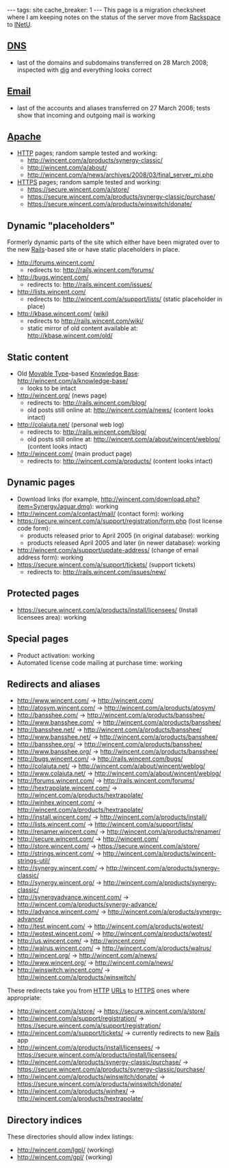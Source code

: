 ---
tags: site
cache_breaker: 1
---
This page is a migration checksheet where I am keeping notes on the status of the server move from [[Rackspace]] to [[INetU]].

== [[DNS]] ==

* last of the domains and subdomains transferred on 28 March 2008; inspected with [[dig]] and everything looks correct

== [[Email]] ==

* last of the accounts and aliases transferred on 27 March 2008; tests show that incoming and outgoing mail is working

== [[Apache]] ==

* [[HTTP]] pages; random sample tested and working:
** http://wincent.com/a/products/synergy-classic/
** http://wincent.com/a/about/
** http://wincent.com/a/news/archives/2008/03/final_server_mi.php
* [[HTTPS]] pages; random sample tested and working:
** https://secure.wincent.com/a/store/
** https://secure.wincent.com/a/products/synergy-classic/purchase/
** https://secure.wincent.com/a/products/winswitch/donate/

== Dynamic "placeholders" ==

Formerly dynamic parts of the site which either have been migrated over to the new [[Rails]]-based site or have static placeholders in place.

* http://forums.wincent.com/
** redirects to: http://rails.wincent.com/forums/
* http://bugs.wincent.com/
** redirects to: http://rails.wincent.com/issues/
* http://lists.wincent.com/
** redirects to: http://wincent.com/a/support/lists/ (static placeholder in place)
* http://kbase.wincent.com/ ([[wiki]])
** redirects to http://rails.wincent.com/wiki/
** static mirror of old content available at: http://kbase.wincent.com/old/

== Static content ==

* Old [[Movable Type]]-based [[Knowledge Base]]: http://wincent.com/a/knowledge-base/
** looks to be intact
* http://wincent.org/ (news page)
** redirects to: http://rails.wincent.com/blog/
** old posts still online at: http://wincent.com/a/news/ (content looks intact)
* http://colaiuta.net/ (personal web log)
** redirects to: http://rails.wincent.com/blog/
** old posts still online at: http://wincent.com/a/about/wincent/weblog/ (content looks intact)
* http://wincent.com/ (main product page)
** redirects to: http://wincent.com/a/products/ (content looks intact)

== Dynamic pages ==

* Download links (for example, http://wincent.com/download.php?item=SynergyJaguar.dmg): working
* http://wincent.com/a/contact/mail/ (contact form): working
* https://secure.wincent.com/a/support/registration/form.php (lost license code form):
** products released prior to April 2005 (in original database): working
** products released April 2005 and later (in newer database): working
* http://wincent.com/a/support/update-address/ (change of email address form): working
* https://secure.wincent.com/a/support/tickets/ (support tickets)
** redirects to: http://rails.wincent.com/issues/new/

== Protected pages ==

* https://secure.wincent.com/a/products/install/licensees/ (Install licensees area): working

== Special pages ==

* Product activation: working
* Automated license code mailing at purchase time: working

== Redirects and aliases ==

* http://www.wincent.com/ -> http://wincent.com/
* http://atosym.wincent.com/ -> http://wincent.com/a/products/atosym/
* http://bansshee.com/ -> http://wincent.com/a/products/bansshee/
* http://www.bansshee.com/ -> http://wincent.com/a/products/bansshee/
* http://bansshee.net/ -> http://wincent.com/a/products/bansshee/
* http://www.bansshee.net/ -> http://wincent.com/a/products/bansshee/
* http://bansshee.org/ -> http://wincent.com/a/products/bansshee/
* http://www.bansshee.org/ -> http://wincent.com/a/products/bansshee/
* http://bugs.wincent.com/ -> http://rails.wincent.com/bugs/
* http://colaiuta.net/ -> http://wincent.com/a/about/wincent/weblog/
* http://www.colaiuta.net/ -> http://wincent.com/a/about/wincent/weblog/
* http://forums.wincent.com/ -> http://rails.wincent.com/forums/
* http://hextrapolate.wincent.com/ -> http://wincent.com/a/products/hextrapolate/
* http://winhex.wincent.com/ -> http://wincent.com/a/products/hextrapolate/
* http://install.wincent.com/ -> http://wincent.com/a/products/install/
* http://lists.wincent.com/ -> http://wincent.com/a/support/lists/
* http://renamer.wincent.com/ -> http://wincent.com/a/products/renamer/
* http://secure.wincent.com/ -> http://wincent.com/
* http://store.wincent.com/ -> https://secure.wincent.com/a/store/
* http://strings.wincent.com/ -> http://wincent.com/a/products/wincent-strings-util/
* http://synergy.wincent.com/ -> http://wincent.com/a/products/synergy-classic/
* http://synergy.wincent.org/ -> http://wincent.com/a/products/synergy-classic/
* http://synergyadvance.wincent.com/ -> http://wincent.com/a/products/synergy-advance/
* http://advance.wincent.com/ -> http://wincent.com/a/products/synergy-advance/
* http://test.wincent.com/ -> http://wincent.com/a/products/wotest/
* http://wotest.wincent.com/ -> http://wincent.com/a/products/wotest/
* http://us.wincent.com/ -> http://wincent.com/
* http://walrus.wincent.com/ -> http://wincent.com/a/products/walrus/
* http://wincent.org/ -> http://wincent.com/a/news/
* http://www.wincent.org/ -> http://wincent.com/a/news/
* http://winswitch.wincent.com/ -> http://wincent.com/a/products/winswitch/

These redirects take you from [[HTTP]] [[URLs]] to [[HTTPS]] ones where appropriate:

* http://wincent.com/a/store/ -> https://secure.wincent.com/a/store/
* http://wincent.com/a/support/registration/ -> https://secure.wincent.com/a/support/registration/
* http://wincent.com/a/support/tickets/ -> currently redirects to new [[Rails]] app
* http://wincent.com/a/products/install/licensees/ -> https://secure.wincent.com/a/products/install/licensees/
* http://wincent.com/a/products/synergy-classic/purchase/ -> https://secure.wincent.com/a/products/synergy-classic/purchase/
* http://wincent.com/a/products/winswitch/donate/ -> https://secure.wincent.com/a/products/winswitch/donate/
* http://wincent.com/a/products/winhex/ -> http://wincent.com/a/products/hextrapolate/

== Directory indices ==

These directories should allow index listings:

* http://wincent.com/lgpl/ (working)
* http://wincent.com/gpl/ (working)

